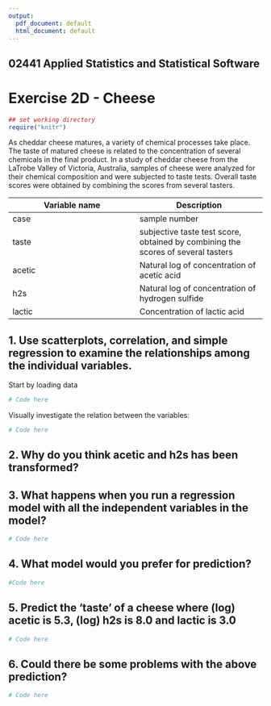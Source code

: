 ```yaml
---
output:
  pdf_document: default
  html_document: default
---
```


## 02441 Applied Statistics and Statistical Software 
# Exercise 2D - Cheese


```r
## set working directory
require("knitr")
```


As cheddar cheese matures, a variety of chemical processes take place. The taste of matured cheese
is related to the concentration of several chemicals in the final product. In a study of cheddar cheese
from the LaTrobe Valley of Victoria, Australia, samples of cheese were analyzed for their chemical
composition and were subjected to taste tests. Overall taste scores were obtained by combining the
scores from several tasters.

Variable name | Description
------------- | -------------
case | sample number
taste | subjective taste test score, obtained by combining the scores of several tasters
acetic | Natural log of concentration of acetic acid
h2s | Natural log of concentration of hydrogen sulfide
lactic | Concentration of lactic acid


## 1. Use scatterplots, correlation, and simple regression to examine the relationships among the individual variables.
Start by loading data 

```r
# Code here
```

Visually investigate the relation between the variables:

```r
# Code here
```

## 2. Why do you think acetic and h2s has been transformed?


## 3. What happens when you run a regression model with all the independent variables in the model?

```r
# Code here
```

## 4. What model would you prefer for prediction?
```r
#Code here
```



## 5. Predict the 'taste' of a cheese where (log) acetic is 5.3, (log) h2s is 8.0 and lactic is 3.0


```r
# Code here
```


## 6. Could there be some problems with the above prediction?

```r

# Code here
```
